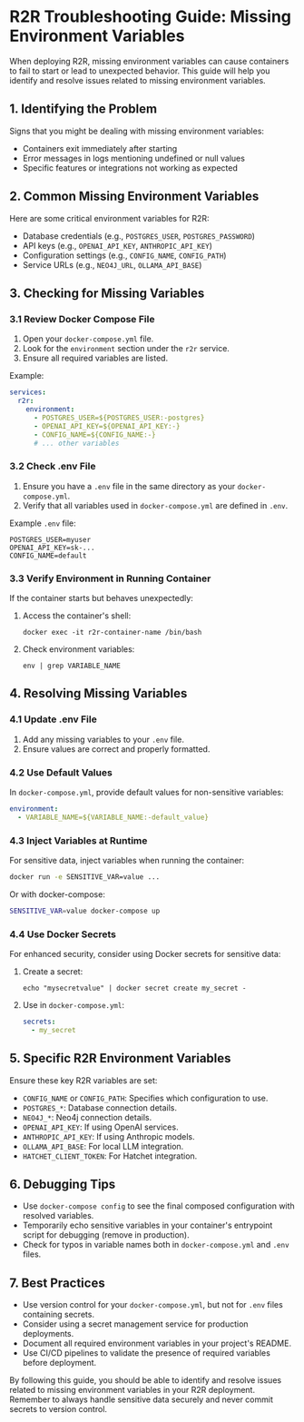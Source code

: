 # R2R Troubleshooting Guide: Missing Environment Variables

When deploying R2R, missing environment variables can cause containers to fail to start or lead to unexpected behavior. This guide will help you identify and resolve issues related to missing environment variables.

## 1. Identifying the Problem

Signs that you might be dealing with missing environment variables:

- Containers exit immediately after starting
- Error messages in logs mentioning undefined or null values
- Specific features or integrations not working as expected

## 2. Common Missing Environment Variables

Here are some critical environment variables for R2R:

- Database credentials (e.g., `POSTGRES_USER`, `POSTGRES_PASSWORD`)
- API keys (e.g., `OPENAI_API_KEY`, `ANTHROPIC_API_KEY`)
- Configuration settings (e.g., `CONFIG_NAME`, `CONFIG_PATH`)
- Service URLs (e.g., `NEO4J_URL`, `OLLAMA_API_BASE`)

## 3. Checking for Missing Variables

### 3.1 Review Docker Compose File

1. Open your `docker-compose.yml` file.
2. Look for the `environment` section under the `r2r` service.
3. Ensure all required variables are listed.

Example:
```yaml
services:
  r2r:
    environment:
      - POSTGRES_USER=${POSTGRES_USER:-postgres}
      - OPENAI_API_KEY=${OPENAI_API_KEY:-}
      - CONFIG_NAME=${CONFIG_NAME:-}
      # ... other variables
```

### 3.2 Check .env File

1. Ensure you have a `.env` file in the same directory as your `docker-compose.yml`.
2. Verify that all variables used in `docker-compose.yml` are defined in `.env`.

Example `.env` file:
```
POSTGRES_USER=myuser
OPENAI_API_KEY=sk-...
CONFIG_NAME=default
```

### 3.3 Verify Environment in Running Container

If the container starts but behaves unexpectedly:

1. Access the container's shell:
   ```
   docker exec -it r2r-container-name /bin/bash
   ```
2. Check environment variables:
   ```
   env | grep VARIABLE_NAME
   ```

## 4. Resolving Missing Variables

### 4.1 Update .env File

1. Add any missing variables to your `.env` file.
2. Ensure values are correct and properly formatted.

### 4.2 Use Default Values

In `docker-compose.yml`, provide default values for non-sensitive variables:

```yaml
environment:
  - VARIABLE_NAME=${VARIABLE_NAME:-default_value}
```

### 4.3 Inject Variables at Runtime

For sensitive data, inject variables when running the container:

```bash
docker run -e SENSITIVE_VAR=value ...
```

Or with docker-compose:

```bash
SENSITIVE_VAR=value docker-compose up
```

### 4.4 Use Docker Secrets

For enhanced security, consider using Docker secrets for sensitive data:

1. Create a secret:
   ```
   echo "mysecretvalue" | docker secret create my_secret -
   ```

2. Use in `docker-compose.yml`:
   ```yaml
   secrets:
     - my_secret
   ```

## 5. Specific R2R Environment Variables

Ensure these key R2R variables are set:

- `CONFIG_NAME` or `CONFIG_PATH`: Specifies which configuration to use.
- `POSTGRES_*`: Database connection details.
- `NEO4J_*`: Neo4j connection details.
- `OPENAI_API_KEY`: If using OpenAI services.
- `ANTHROPIC_API_KEY`: If using Anthropic models.
- `OLLAMA_API_BASE`: For local LLM integration.
- `HATCHET_CLIENT_TOKEN`: For Hatchet integration.

## 6. Debugging Tips

- Use `docker-compose config` to see the final composed configuration with resolved variables.
- Temporarily echo sensitive variables in your container's entrypoint script for debugging (remove in production).
- Check for typos in variable names both in `docker-compose.yml` and `.env` files.

## 7. Best Practices

- Use version control for your `docker-compose.yml`, but not for `.env` files containing secrets.
- Consider using a secret management service for production deployments.
- Document all required environment variables in your project's README.
- Use CI/CD pipelines to validate the presence of required variables before deployment.

By following this guide, you should be able to identify and resolve issues related to missing environment variables in your R2R deployment. Remember to always handle sensitive data securely and never commit secrets to version control.